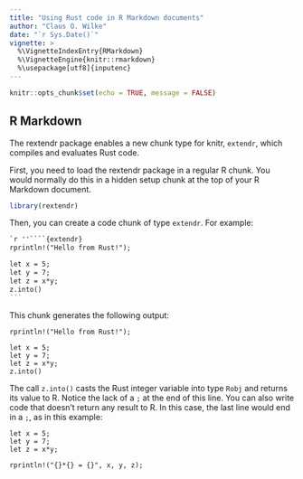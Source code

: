 ```yaml
---
title: "Using Rust code in R Markdown documents"
author: "Claus O. Wilke"
date: "`r Sys.Date()`"
vignette: >
  %\VignetteIndexEntry{RMarkdown}
  %\VignetteEngine{knitr::rmarkdown}
  %\usepackage[utf8]{inputenc}
---
```


```r
knitr::opts_chunk$set(echo = TRUE, message = FALSE)
```

## R Markdown

The rextendr package enables a new chunk type for knitr, `extendr`, which compiles and evaluates Rust code.

First, you need to load the rextendr package in a regular R chunk. You would normally do this in a hidden setup chunk at the top of your R Markdown document.
```r
library(rextendr)
```


Then, you can create a code chunk of type `extendr`. For example:
````markdown
`r ''````{extendr}
rprintln!("Hello from Rust!");

let x = 5;
let y = 7;
let z = x*y;
z.into()
```
````
This chunk generates the following output:
```extendr
rprintln!("Hello from Rust!");

let x = 5;
let y = 7;
let z = x*y;
z.into()
```

The call `z.into()` casts the Rust integer variable into type `Robj` and returns its value to R. Notice the lack of a `;` at the end of this line. You can also write code that doesn't return any result to R. In this case, the last line would end in a `;`, as in this example:
```extendr
let x = 5;
let y = 7;
let z = x*y;

rprintln!("{}*{} = {}", x, y, z);
```

